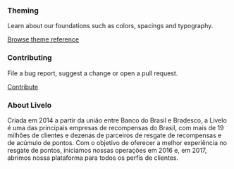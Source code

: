 
<Meta title="Introduction/Welcome" />

<Intro />

### Theming

Learn about our foundations such as colors, spacings and typography.

[Browse theme reference](/story/foundations-colors-brand-colors--page)

### Contributing

File a bug report, suggest a change or open a pull request.

[Contribute](https://stash.pontoslivelo.com.br/projects/LIVDS/repos/alchemy-core/browse)

### About Livelo

Criada em 2014 a partir da união entre Banco do Brasil e Bradesco, a Livelo é uma das principais empresas de recompensas do Brasil, com mais de 19 milhões de clientes e dezenas de parceiros de resgate de recompensas e de acúmulo de pontos. Com o objetivo de oferecer a melhor experiência no resgate de pontos, iniciamos nossas operações em 2016 e, em 2017, abrimos nossa plataforma para todos os perfis de clientes.

